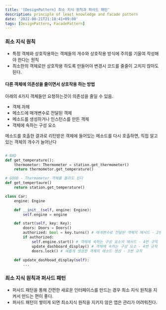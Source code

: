 ```yaml
---
title: '[DesignPattern] 최소 지식 원칙과 퍼사드 패턴'
description: principle of least knowledge and facade pattern
date: '2022-08-21T21:18:41+09:00'
tags: [DesignPattern, FacadePattern]
---
```


### 최소 지식 원칙
- 특정 객체와 상호작용하는 객체들의 개수와 상호작용 방식에 주의를 기울여 작성해야 한다는 원칙
- 최소한의 객체로만 상호작용 하도록 만들어야 변경시 코드를 줄줄이 고치지 않아도 된다.

#### 다른 객체에 의존성을 줄이면서 상호작용 하는 방법
아래의 4가지 객체들만 요청하는것이 의존성을 줄일 수 있음.
- 객체 자체
- 메소드에 매개변수로 전달된 객체
- 메소드를 생성하거나 인스턴스를 만든 객체
- 객체에 속하는 구성 요소

메소드를 호출한 결과로 리턴받은 객체에 들어있는 메소드를 다시 호출하면, 직접 알고있는 객체의 개수가 늘어난다
```python

# BAD
def get_temperature():
    thermometor: Thermometer = station.get_thermometer()
    return thermometor.get_temperature()

# GOOD - Thermometer 객체를 몰라도 된다
def get_tempertaure()
    return station.get_temperature()
```

```python
class Car:
    engine: Engine

    def __init__(self, engine: Engine):
        self.engine = engine

    def start(self, key: Key):
        doors: Doors = Doors()
        authorized: bool = key.turns() # 매개변수로 전달된 객체의 메서드 - 2번 규칙
        if authorized:
            self.engine.start() # 객체에 속하는 구성 요소의 메서드 - 4번 규칙
            update_dashboard_display() # 객체에 속하는 구성 요소 - 4번 규칙
            doors.lock() # 새롭게 생성한 객체의 메소드 생성 - 3번 규칙

    def update_dashboad_display(self):
        ...
```

### 최소 지식 원칙과 퍼사드 패턴
- 퍼사드 패턴을 통해 간편한 새로운 인터페이스를 만드는 경우 최소 지식 원칙을 지켜서 만드는 편이 좋다.
- 퍼사드 패턴이 쌓이게 되면 최소지식 원칙을 지키지 않은 앱은 관리가 어려워진다.
